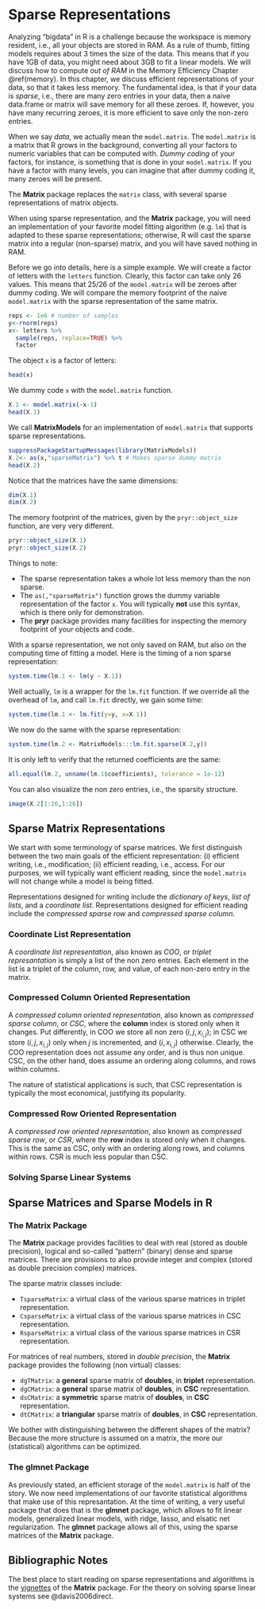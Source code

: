 # Sparse Representations {#sparse}

Analyzing "bigdata" in R is a challenge because the workspace is memory resident, i.e., all your objects are stored in RAM.
As a rule of thumb, fitting models requires about $3$ times the size of the data. 
This means that if you have $1$GB of data, you might need about $3$GB to fit a linear models.
We will discuss how to compute _out of RAM_  in the Memory Efficiency Chapter \@ref(memory).
In this chapter, we discuss efficient representations of your data, so that it takes less memory.
The fundamental idea, is that if your data is _sparse_, i.e., there are many zero entries in your data, then a naive data.frame or matrix will save memory for all these zeroes. 
If, however, you have many recurring zeroes, it is more efficient to save only the non-zero entries.

When we say _data_, we actually mean the `model.matrix`.
The `model.matrix` is a matrix that R grows in the background, converting all your factors to numeric variables that can be computed with.
_Dummy coding_ of your factors, for instance, is something that is done in your `model.matrix`.
If you have a factor with many levels, you can imagine that after dummy coding it, many zeroes will be present.

The __Matrix__ package replaces the `matrix` class, with several sparse representations of matrix objects. 

When using sparse representation, and the __Matrix__ package, you will need an implementation of your favorite model fitting algorithm (e.g. `lm`) that is adapted to these sparse representations; otherwise, R will cast the sparse matrix into a regular (non-sparse) matrix, and you will have saved nothing in RAM.

Before we go into details, here is a simple example.
We will create a factor of letters with the `letters` function.
Clearly, this factor can take only $26$ values. 
This means that $25/26$ of the `model.matrix` will be zeroes after dummy coding.
We will compare the memory footprint of the naive `model.matrix` with the sparse representation of the same matrix. 

```r
reps <- 1e6 # number of samples
y<-rnorm(reps)
x<- letters %>% 
  sample(reps, replace=TRUE) %>% 
  factor
```

The object `x` is a factor of letters:
```r
head(x)
```

We dummy code `x` with the `model.matrix` function.

```r
X.1 <- model.matrix(~x-1)
head(X.1)
```

We call __MatrixModels__ for an implementation of `model.matrix` that supports sparse representations.

```r
suppressPackageStartupMessages(library(MatrixModels))
X.2<- as(x,"sparseMatrix") %>% t # Makes sparse dummy matrix
head(X.2)
```

Notice that the matrices have the same dimensions:

```r
dim(X.1)
dim(X.2)
```

The memory footprint of the matrices, given by the `pryr::object_size` function, are very very different.

```r
pryr::object_size(X.1)
pryr::object_size(X.2)
```

Things to note:

- The sparse representation takes a whole lot less memory than the non sparse. 
- The `as(,"sparseMatrix")` function grows the dummy variable representation of the factor `x`. You will typically __not__ use this syntax, which is there only for demonstration.
- The __pryr__ package provides many facilities for inspecting the memory footprint of your objects and code. 


With a sparse representation, we not only saved on RAM, but also on the computing time of fitting a model.
Here is the timing of a non sparse representation:

```r
system.time(lm.1 <- lm(y ~ X.1)) 
```

Well actually, `lm` is a wrapper for the `lm.fit` function. 
If we override all the overhead of `lm`, and call `lm.fit` directly, we gain some time:

```r
system.time(lm.1 <- lm.fit(y=y, x=X.1))
```

We now do the same with the sparse representation:

```r
system.time(lm.2 <- MatrixModels:::lm.fit.sparse(X.2,y))
```

It is only left to verify that the returned coefficients are the same:

```r
all.equal(lm.2, unname(lm.1$coefficients), tolerance = 1e-12)
```

You can also visualize the non zero entries, i.e., the sparsity structure.

```r
image(X.2[1:26,1:26])
```



## Sparse Matrix Representations

We start with some terminology of sparse matrices. 
We first distinguish between the two main goals of the efficient representation:
(i) efficient writing, i.e., modification; 
(ii) efficient reading, i.e., access. 
For our purposes, we will typically want efficient reading, since the `model.matrix` will not change while a model is being fitted.

Representations designed for writing include the _dictionary of keys_, _list of lists_, and a _coordinate list_. 
Representations designed for efficient reading include the _compressed sparse row_ and _compressed sparse column_.


### Coordinate List Representation {#coo}
A _coordinate list representation_, also known as _COO_, or _triplet represantation_ is simply a list of the non zero entries. 
Each element in the list is a triplet of the column, row, and value, of each non-zero entry in the matrix.


### Compressed Column Oriented Representation 
A _compressed column oriented representation_, also known as _compressed sparse column_, or _CSC_, where the __column__ index is stored only when it changes. 
Put differently, in COO we store all non zero $(i,j,x_{i,j})$; in CSC we store $(i,j,x_{i,j})$ only when $j$ is incremented, and $(i,x_{i,j})$ otherwise. 
Clearly, the COO representation does not assume any order, and is thus non unique. 
CSC, on the other hand, does assume an ordering along columns, and rows within columns. 

The nature of statistical applications is such, that CSC representation is typically the most economical, justifying its popularity.


### Compressed Row Oriented Representation 
A _compressed row oriented representation_, also known as _compressed sparse row_, or _CSR_, where the __row__ index is stored only when it changes. 
This is the same as CSC, only with an ordering along rows, and columns within rows.
CSR is much less popular than CSC.





### Solving Sparse Linear Systems



## Sparse Matrices and Sparse Models in R

### The Matrix Package

The __Matrix__ package provides facilities to deal with real (stored as double precision), logical and so-called "pattern" (binary) dense and sparse matrices. 
There are provisions to also provide integer and complex (stored as double precision complex) matrices.

The sparse matrix classes include:

- `TsparseMatrix`: a virtual class of the various sparse matrices in triplet representation.
- `CsparseMatrix`: a virtual class of the various sparse matrices in CSC representation.
- `RsparseMatrix`: a virtual class of the various sparse matrices in CSR representation.

For matrices of real numbers, stored in _double precision_, the __Matrix__ package provides the following (non virtual) classes:

- `dgTMatrix`: a __general__ sparse matrix of __doubles__, in __triplet__ representation.
- `dgCMatrix`: a __general__ sparse matrix of __doubles__, in __CSC__ representation.
- `dsCMatrix`: a __symmetric__ sparse matrix of __doubles__, in __CSC__ representation.
- `dtCMatrix`: a __triangular__ sparse matrix of __doubles__, in __CSC__ representation.

We bother with distinguishing between the different shapes of the matrix?
Because the more structure is assumed on a matrix, the more our (statistical) algorithms can be optimized. 

### The glmnet Package

As previously stated, an efficient storage of the `model.matrix` is half of the story.
We now need implementations of our favorite statistical algorithms that make use of this represantation. 
At the time of writing, a very useful package that does that is the __glmnet__ package, which allows to fit linear models, generalized linear models, with ridge, lasso, and elsatic net regularization. 
The __glmnet__ package allows all of this, using the sparse matrices of the __Matrix__ package. 





## Bibliographic Notes

The best place to start reading on sparse representations and algorithms is the [vignettes](http://svitsrv25.epfl.ch/R-doc/library/Matrix/doc/) of the __Matrix__ package. 
For the theory on solving sparse linear systems see @davis2006direct.
